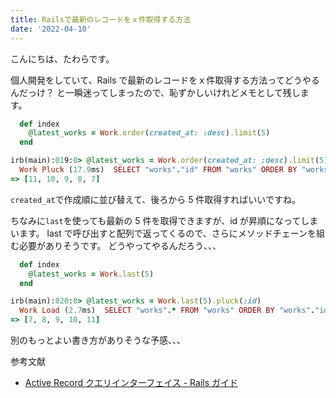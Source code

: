 ```yaml
---
title: Railsで最新のレコードをｘ件取得する方法
date: '2022-04-10'
---
```


こんにちは、たわらです。

個人開発をしていて、Rails で最新のレコードをｘ件取得する方法ってどうやるんだっけ？
と一瞬迷ってしまったので、恥ずかしいけれどメモとして残します。

```ruby
  def index
    @latest_works = Work.order(created_at: :desc).limit(5)
  end
```

```ruby
irb(main):019:0> @latest_works = Work.order(created_at: :desc).limit(5).pluck(:id)
  Work Pluck (17.9ms)  SELECT "works"."id" FROM "works" ORDER BY "works"."created_at" DESC LIMIT $1  [["LIMIT", 5]]
=> [11, 10, 9, 8, 7]
```

`created_at`で作成順に並び替えて、後ろから 5 件取得すればいいですね。

ちなみに`last`を使っても最新の 5 件を取得できますが、id が昇順になってしまいます。
last で呼び出すと配列で返ってくるので、さらにメソッドチェーンを組む必要がありそうです。
どうやってやるんだろう、、、

```ruby
  def index
    @latest_works = Work.last(5)
  end
```

```ruby
irb(main):020:0> @latest_works = Work.last(5).pluck(:id)
  Work Load (2.7ms)  SELECT "works".* FROM "works" ORDER BY "works"."id" DESC LIMIT $1  [["LIMIT", 5]]
=> [7, 8, 9, 10, 11]
```

別のもっとよい書き方がありそうな予感、、、

参考文献

- [Active Record クエリインターフェイス - Rails ガイド](https://railsguides.jp/active_record_querying.html#limit%E3%81%A8offset)
